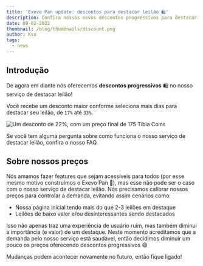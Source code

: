 ```yaml
---
title: 'Exevo Pan update: descontos para destacar leilão 🛍️'
description: Confira nossos novos descontos progressivos para destacar leilões, e saiba mais sobre nossos preços
date: 09-02-2022
thumbnail: /blog/thumbnails/discount.png
author: Ksu
tags:
  - news
---
```


## Introdução

De agora em diante nós oferecemos **descontos progressivos** 🛍️ no nosso serviço de <RouteLink href="/highlight-auction">destacar leilão</RouteLink>!

Você recebe um desconto maior conforme seleciona mais dias para destacar seu leilão, de `17%` até `33%`.

<Image
  src="/blog/images/discounts.png"
  width={309}
  height={161}
  align="center"
  caption="Atualmente oferecemos 3 tiers de desconto"
  alt="Um desconto de 22%, com um preço final de 175 Tibia Coins"
  unoptimized
/>

Se você tem alguma pergunta sobre como funciona o nosso serviço de destacar leilão, confira o nosso <SlugLink href="how-highlighting-works">FAQ</SlugLink>.

## Sobre nossos preços

Nós amamos fazer features que sejam acessíveis para todos (por esse mesmo motivo construímos o Exevo Pan 💪), mas esse não pode ser o caso com o nosso <RouteLink href="/highlight-auction">serviço de destacar leilão</RouteLink>. Nós precisamos calibrar nossos preços para controlar a demanda, evitando assim cenários como:

- Nossa página inicial tendo mais do que 2-3 leilões em destaque
- Leilões de baixo valor e/ou desinteressantes sendo destacados

Isso não apenas traz uma experiência de usuário ruim, mas também diminui a importância (e valor) de um destaque. Neste momento acreditamos que a demanda pelo nosso serviço está saudável, então decidimos diminuir um pouco os preços oferecendo descontos progressivos 😄

Mudanças podem acontecer novamente no futuro, então fique ligado!
